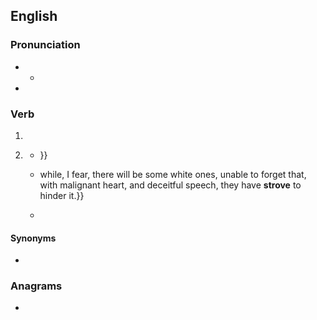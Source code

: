 ==English==

===Pronunciation===
* {{IPA|en|/ˈstɹɔʊv/}}
** {{audio|en|LL-Q1860 (eng)-Vealhurl-strove.wav|Audio (UK)}}
* {{rhymes|en|əʊv}}

===Verb===
{{head|en|verb form}}

# {{en-simple past of|strive}}
# {{lb|en|now|colloquial|nonstandard}} {{past participle of|en|strive|nocat=1}}
#* {{quote-book|en|year=1687|title=A Rational Catechiſm, or An inſtructive Conference between a Father and Son|author=Andrew Sowle|page=23|url=https://books.google.co.nz/books?id=QXxmAAAAcAAJ|passage=''They have not been content with'' the Simplicity of the Goſpel, which is a plain Rule of living wel, but ''have'' '''''ſtrove''''' ''to out-wit one another in finding out hidden Miſterys;''{{...}}}}
#* {{quote-book|en|date=26 August 1863|title=Letter to James Conkling|author={{w|Abraham Lincoln}}|page=7|url=https://americanhistory.si.edu/documentsgallery/exhibitions/americas_new_birth_of_freedom_3.html|passage={{...}}while, I fear, there will be some white ones, unable to forget that, with malignant heart, and deceitful speech, they have '''strove''' to hinder it.}}
#* {{quote-book|en|date=6 February 2013|editors=Michio Muramatsu; Frieder Naschold|author=Hideo Otake|chapter=Revising the Interpretation of the Japanese Economy|title=State and Administration in Japan and Germany: A Comparative Perspective on Continuity and Change|page=319|url=https://books.google.co.nz/books?id=lc4fAAAAQBAJ|passage=Japanese retail stores have '''strove''' to, and have succeeded in, fulfilling these severe demands, and in doing so, have constantly had to innovate both technologically and institutionally in order to keep up with the competition.}}

====Synonyms====
* {{l|en|strived}}

===Anagrams===
* {{anagrams|en|a=eorstv|Stover|orvets|rovest|storve|stover|troves|voters}}